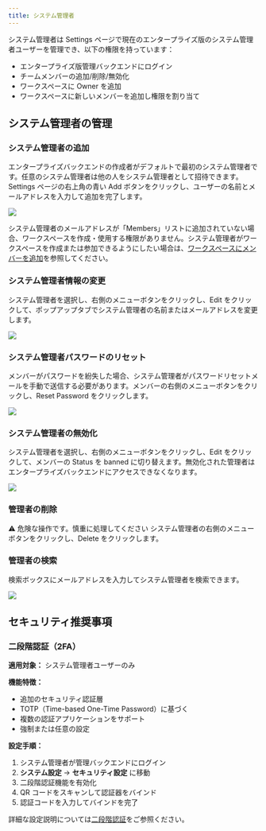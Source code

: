 ```yaml
---
title: システム管理者
---
```


システム管理者は Settings ページで現在のエンタープライズ版のシステム管理者ユーザーを管理でき、以下の権限を持っています：

- エンタープライズ版管理バックエンドにログイン
- チームメンバーの追加/削除/無効化
- ワークスペースに Owner を追加
- ワークスペースに新しいメンバーを追加し権限を割り当て

## システム管理者の管理

### システム管理者の追加

エンタープライズバックエンドの作成者がデフォルトで最初のシステム管理者です。任意のシステム管理者は他の人をシステム管理者として招待できます。Settings ページの右上角の青い Add ボタンをクリックし、ユーザーの名前とメールアドレスを入力して追加を完了します。

![](https://assets-docs.dify.ai/2025/05/cb2bad848e40760140e7aa6e25eb2a42.png)

システム管理者のメールアドレスが「Members」リストに追加されていない場合、ワークスペースを作成・使用する権限がありません。システム管理者がワークスペースを作成または参加できるようにしたい場合は、[ワークスペースにメンバーを追加](/ja-jp/administrator-guide/members-management)を参照してください。

### システム管理者情報の変更

システム管理者を選択し、右側のメニューボタンをクリックし、Edit をクリックして、ポップアップタブでシステム管理者の名前またはメールアドレスを変更します。

![](https://assets-docs.dify.ai/2025/05/174d265a01cca44c60ae34dc9c0ff4a5.png)

### システム管理者パスワードのリセット

メンバーがパスワードを紛失した場合、システム管理者がパスワードリセットメールを手動で送信する必要があります。メンバーの右側のメニューボタンをクリックし、Reset Password をクリックします。

![](https://assets-docs.dify.ai/2025/05/aa143894091c9e4990c5993163df637a.png)

### システム管理者の無効化

システム管理者を選択し、右側のメニューボタンをクリックし、Edit をクリックして、メンバーの Status を banned に切り替えます。無効化された管理者はエンタープライズバックエンドにアクセスできなくなります。

![](https://assets-docs.dify.ai/2025/05/3ee32101ff701db88b8b16e7a6db4587.png)

### 管理者の削除

⚠️ 危険な操作です。慎重に処理してください
システム管理者の右側のメニューボタンをクリックし、Delete をクリックします。

### 管理者の検索

検索ボックスにメールアドレスを入力してシステム管理者を検索できます。

![](https://assets-docs.dify.ai/2025/05/487f328e311a0242d7216a4a8ce15ba7.png)

## セキュリティ推奨事項

### 二段階認証（2FA）

**適用対象：** システム管理者ユーザーのみ

**機能特徴：**
- 追加のセキュリティ認証層
- TOTP（Time-based One-Time Password）に基づく
- 複数の認証アプリケーションをサポート
- 強制または任意の設定

**設定手順：**

1. システム管理者が管理バックエンドにログイン
2. **システム設定** → **セキュリティ設定** に移動
3. 二段階認証機能を有効化
4. QR コードをスキャンして認証器をバインド
5. 認証コードを入力してバインドを完了

詳細な設定説明については[二段階認証](/ja-jp/administrator-guide/2sv)をご参照ください。
